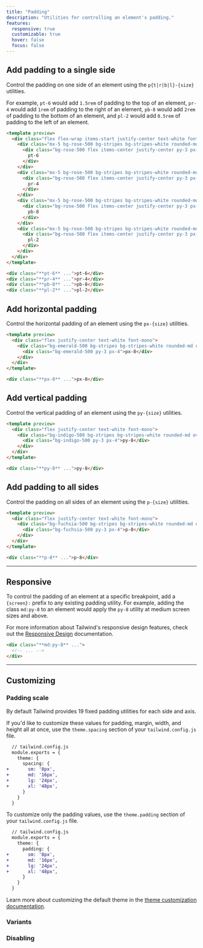 ```yaml
---
title: "Padding"
description: "Utilities for controlling an element's padding."
features:
  responsive: true
  customizable: true
  hover: false
  focus: false
---
```




## Add padding to a single side

Control the padding on one side of an element using the `p{t|r|b|l}-{size}` utilities.

For example, `pt-6` would add `1.5rem` of padding to the top of an element, `pr-4` would add `1rem` of padding to the right of an element, `pb-8` would add `2rem` of padding to the bottom of an element, and `pl-2` would add `0.5rem` of padding to the left of an element.

```html rose
<template preview>
  <div class="flex flex-wrap items-start justify-center text-white font-mono -mx-5">
    <div class="mx-5 bg-rose-500 bg-stripes bg-stripes-white rounded-md overflow-hidden pt-6">
      <div class="bg-rose-500 flex items-center justify-center py-3 px-4">
        pt-6
      </div>
    </div>
    <div class="mx-5 bg-rose-500 bg-stripes bg-stripes-white rounded-md overflow-hidden pr-4 mt-6">
      <div class="bg-rose-500 flex items-center justify-center py-3 px-4">
        pr-4
      </div>
    </div>
    <div class="mx-5 bg-rose-500 bg-stripes bg-stripes-white rounded-md overflow-hidden pb-8 mt-6">
      <div class="bg-rose-500 flex items-center justify-center py-3 px-4">
        pb-8
      </div>
    </div>
    <div class="mx-5 bg-rose-500 bg-stripes bg-stripes-white rounded-md overflow-hidden pl-2 mt-6">
      <div class="bg-rose-500 flex items-center justify-center py-3 px-4">
        pl-2
      </div>
    </div>
  </div>
</template>

<div class="**pt-6** ...">pt-6</div>
<div class="**pr-4** ...">pr-4</div>
<div class="**pb-8** ...">pb-8</div>
<div class="**pl-2** ...">pl-2</div>
```

## Add horizontal padding

Control the horizontal padding of an element using the `px-{size}` utilities.

```html emerald
<template preview>
  <div class="flex justify-center text-white font-mono">
    <div class="bg-emerald-500 bg-stripes bg-stripes-white rounded-md overflow-hidden px-8">
      <div class="bg-emerald-500 py-3 px-4">px-8</div>
    </div>
  </div>
</template>

<div class="**px-8** ...">px-8</div>
```

## Add vertical padding

Control the vertical padding of an element using the `py-{size}` utilities.

```html indigo
<template preview>
  <div class="flex justify-center text-white font-mono">
    <div class="bg-indigo-500 bg-stripes bg-stripes-white rounded-md overflow-hidden py-8">
      <div class="bg-indigo-500 py-3 px-4">py-8</div>
    </div>
  </div>
</template>

<div class="**py-8** ...">py-8</div>
```

## Add padding to all sides

Control the padding on all sides of an element using the `p-{size}` utilities.

```html fuchsia
<template preview>
  <div class="flex justify-center text-white font-mono">
    <div class="bg-fuchsia-500 bg-stripes bg-stripes-white rounded-md overflow-hidden p-8">
      <div class="bg-fuchsia-500 py-3 px-4">p-8</div>
    </div>
  </div>
</template>

<div class="**p-8** ...">p-8</div>
```

---

## Responsive

To control the padding of an element at a specific breakpoint, add a `{screen}:` prefix to any existing padding utility. For example, adding the class `md:py-8` to an element would apply the `py-8` utility at medium screen sizes and above.

For more information about Tailwind's responsive design features, check out the [Responsive Design](/docs/responsive-design) documentation.

```html
<div class="**md:py-8** ...">
  <!-- ... -->
</div>
```

---

## Customizing

### Padding scale

By default Tailwind provides 19 fixed padding utilities for each side and axis.

If you'd like to customize these values for padding, margin, width, and height all at once, use the `theme.spacing` section of your `tailwind.config.js` file.

```diff
  // tailwind.config.js
  module.exports = {
    theme: {
      spacing: {
+       sm: '8px',
+       md: '16px',
+       lg: '24px',
+       xl: '48px',
      }
    }
  }
```

To customize only the padding values, use the `theme.padding` section of your `tailwind.config.js` file.

```diff
  // tailwind.config.js
  module.exports = {
    theme: {
      padding: {
+       sm: '8px',
+       md: '16px',
+       lg: '24px',
+       xl: '48px',
      }
    }
  }
```

Learn more about customizing the default theme in the [theme customization documentation](/docs/theme#customizing-the-default-theme).

### Variants

<Variants plugin="padding" />

### Disabling

<Disabling plugin="padding" />
